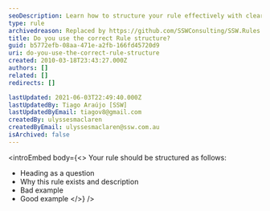 ```yaml
---
seoDescription: Learn how to structure your rule effectively with clear headings, descriptions, and examples for better content creation
type: rule
archivedreason: Replaced by https://github.com/SSWConsulting/SSW.Rules.Content/wiki/How-to-Create-Rules
title: Do you use the correct Rule structure?
guid: b5772efb-08aa-471e-a2fb-166fd45720d9
uri: do-you-use-the-correct-rule-structure
created: 2010-03-18T23:43:27.000Z
authors: []
related: []
redirects: []

lastUpdated: 2021-06-03T22:49:40.000Z
lastUpdatedBy: Tiago Araújo [SSW]
lastUpdatedByEmail: tiagov8@gmail.com
createdBy: ulyssesmaclaren
createdByEmail: ulyssesmaclaren@ssw.com.au
isArchived: false
---
```


<introEmbed
  body={<>
Your rule should be structured as follows:

* Heading as a question
* Why this rule exists and description
* Bad example
* Good example
  </>}
/>
